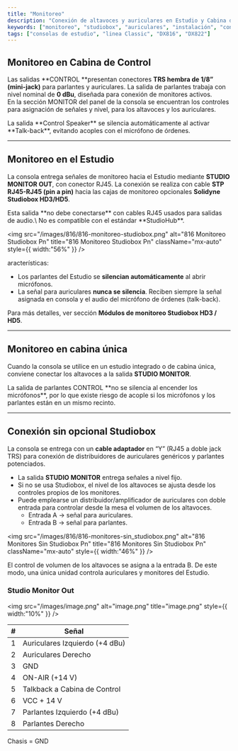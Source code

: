 ```yaml
---
title: "Monitoreo"
description: "Conexión de altavoces y auriculares en Estudio y Cabina de Control"
keywords: ["monitoreo", "studiobox", "auriculares", "instalación", "conexiones"]
tags: ["consolas de estudio", "linea Classic", "DX816", "DX822"]
---
```


## Monitoreo en Cabina de Control

Las salidas \*\*CONTROL \*\*presentan conectores **TRS hembra de 1/8” (mini-jack)** para parlantes y auriculares. La salida de parlantes trabaja con nivel nominal de **0 dBu**, diseñada para conexión de monitores activos.\
En la sección MONITOR del panel de la consola se encuentran los controles para asignación de señales y nivel, para los altavoces y los auriculares.

<Note>
  La salida **Control Speaker** se silencia automáticamente al activar **Talk-back**, evitando acoples con el micrófono de órdenes.
</Note>

---

## Monitoreo en el Estudio

La consola entrega señales de monitoreo hacia el Estudio mediante **STUDIO MONITOR OUT**, con conector RJ45. La conexión se realiza con cable **STP RJ45-RJ45 (pin a pin)** hacia las cajas de monitoreo opcionales **Solidyne Studiobox HD3/HD5**.

<Danger>
  Esta salida **no debe conectarse** con cables RJ45 usados para salidas de audio.\
  No es compatible con el estándar **StudioHub**.
</Danger>

<img
  src="/images/816/816-monitoreo-studiobox.png"
  alt="816 Monitoreo Studiobox Pn"
  title="816 Monitoreo Studiobox Pn"
  className="mx-auto"
  style={{ width:"56%" }}
/>

aracterísticas:

- Los parlantes del Estudio se **silencian automáticamente** al abrir micrófonos.
- La señal para auriculares **nunca se silencia**. Reciben siempre la señal asignada en consola y el audio del micrófono de órdenes (talk-back).

Para más detalles, ver sección **Módulos de monitoreo Studiobox HD3 / HD5**.

---

## Monitoreo en cabina única

Cuando la consola se utilice en un estudio integrado o de cabina única, conviene conectar los altavoces a la salida **STUDIO MONITOR**.

<Warning>
  La salida de parlantes CONTROL **no se silencia al encender los micrófonos**, por lo que existe riesgo de acople si los micrófonos y los parlantes están en un mismo recinto.
</Warning>

---

## Conexión sin opcional Studiobox

La consola se entrega con un **cable adaptador** en “Y” (RJ45 a doble jack TRS) para conexión de distribuidores de auriculares genéricos y parlantes potenciados.

- La salida **STUDIO MONITOR** entrega señales a nivel fijo.
- Si no se usa Studiobox, el nivel de los altavoces se ajusta desde los controles propios de los monitores.
- Puede emplearse un distribuidor/amplificador de auriculares con doble entrada para controlar desde la mesa el volumen de los altavoces.
  - Entrada A → señal para auriculares.
  - Entrada B → señal para parlantes.

<img
  src="/images/816/816-monitores-sin_studiobox.png"
  alt="816 Monitores Sin Studiobox Pn"
  title="816 Monitores Sin Studiobox Pn"
  className="mx-auto"
  style={{ width:"46%" }}
/>

El control de volumen de los altavoces se asigna a la entrada B. De este modo, una única unidad controla auriculares y monitores del Estudio.

### Studio Monitor Out

<img
  src="/images/image.png"
  alt="image.png"
  title="image.png"
  style={{ width:"10%" }}
/>

| # | Señal                           |
| :-: | ------------------------------- |
| 1 | Auriculares Izquierdo (\+4 dBu) |
| 2 | Auriculares Derecho             |
| 3 | GND                             |
| 4 | ON-AIR (\+14 V)                 |
| 5 | Talkback a Cabina de Control    |
| 6 | VCC \+ 14 V                     |
| 7 | Parlantes Izquierdo (\+4 dBu)   |
| 8 | Parlantes Derecho               |

<Note>
  Chasis = GND
</Note>